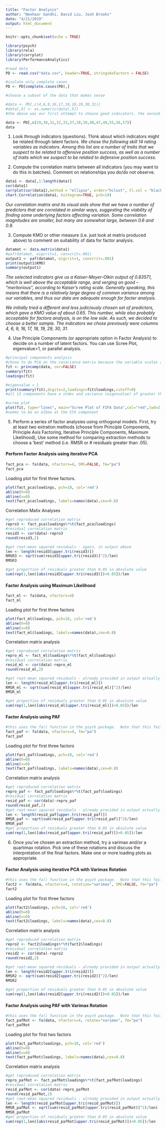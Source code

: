 ```yaml
---
title: "Factor Analysis"
author: "Neehaar Gandhi, David Liu, Josh Brooks"
date: "4/21/2019"
output: html_document
---
```


```r
knitr::opts_chunk$set(echo = TRUE)
```

```r
library(psych)
library(rela)
library(corrplot)
library(PerformanceAnalytics)
```

```r
#read data
PD <- read.csv("data.csv", header=TRUE, stringsAsFactors = FALSE)

#isolate only complete cases
PD <- PD[complete.cases(PD),]

#choose a subset of the data that makes sense  

#data <- PD[,c(4,6,9,16,17,18,19,29,30,31)]
#data[,5] <- as.numeric(data[,5])
#the above was our first attempt to choose good indicators. the second attempt, which is below, seemed more successful. 

data <- PD[,c(29,30,31,32,33,37,38,39,40,47,49,55,56,57)]
data
```

1. Look through indicators (questions). Think about which indicators might be related through latent factors.
*We chose the following skill 14 rating variables as indicators. Among this list are a number of traits that we suspect to be related to offensive position success, as well as a number of traits which we suspect to be related to defensive position success.*  

2. Compute the correlation matrix between all indicators (you may want to do this in batches). Comment on relationships you do/do not observe.
```r
data1 <- data[,1:length(data)]
cor(data1)
corrplot(cor(data1),method = "ellipse", order="hclust", tl.col = "black", tl.cex=.8)
chart.Correlation(data1, histogram=TRUE, pch=19)
```
*Our correlation matrix and its visual aids show that we have a number of predictors that are correlated in similar ways, suggesting the viability of finding some underlying factors affecting variation. Some correlation magnitudes are smaller, but many are somewhat large, between 0.6 and 0.9.*  

3. Compute KMO or other measure (i.e. just look at matrix produced above) to comment on suitability of data for factor analysis.
```r
datamat <- data.matrix(data1)
#paf(datamat, eigcrit=1, convcrit=.001)
output1 <- paf(datamat, eigcrit=1, convcrit=.001)
print(output1$KMO)
summary(output1)
```
*The selected indicators give us a Kaiser-Meyer-Olkin output of 0.83571, which is well above the acceptable range, and verging on good -- "meritorious", according to Kaiser's rating scale. Generally speaking, this means that there is a relatively large degree of common variance among our variables, and thus our data are adequate enough for facter analysis.*  

*We initially tried a different and less judiciously chosen set of predictors, which gave a KMO value of about 0.65. This number, while also probably acceptable for factora analysis, is on the low side. As such, we decided to choose a better sample. The indicators we chose previously were columns 4, 6, 9, 16, 17, 18, 19, 29, 30, 31.*  

4. Use Principle Components (or appropriate option in Factor Analysis) to decide on a number of latent factors. You can use Scree Plot, eigenvalue>1, or parallel analysis. 

```r
#principal components analysis
#chose to do PCA on the covariance matrix because the variable scales are similar (they are 0-100)
fit <- princomp(data, cor=FALSE)
summary(fit)
loadings(fit)

#eigenvalue > 1
print(summary(fit),digits=2,loadings=fit$loadings,cutoff=0)
#all 13 components have a stdev and variance (eigenvalue) of greater than one, perhaps use a different metric to determine number of latent factors. 

#scree plot
plot(fit, type="lines", main="Scree Plot of FIFA Data",col="red",lwd=2,pch=19,cex=1.2)
#seems to be an elbow at the 5th component
```

5. Perform a series of factor analysies using orthogonal models. First, try at least two extration methods (choose from Principle Components, Principle Axis Factoring, Iterative Principle Components, Maximum Likelihood), Use some method for comparing extraction methods to choose a 'best' method (i.e. RMSR or # residuals greater than .05).

#### Perform Factor Analysis using iterative PCA

```r
fact_pca <- fa(data, nfactors=4, SMC=FALSE, fm="pa")
fact_pca
```

Loading plot for first three factors.

```r
plot(fact_pca$loadings, pch=18, col='red')
abline(h=0)
abline(v=0)
text(fact_pca$loadings, labels=names(data),cex=0.8)
```

Correlation Matix Analyses

```r
#get reproduced correlation matrix
repro3 <- fact_pca$loadings%*%t(fact_pca$loadings)
#residual correlation matrix
resid3 <- cor(data)-repro3
round(resid3,2)

#get root-mean squared residuals - again, in output above
len <- length(resid3[upper.tri(resid3)])
RMSR3 <- sqrt(sum(resid3[upper.tri(resid3)]^2)/len)
RMSR3

#get proportion of residuals greater than 0.05 in absolute value
sum(rep(1,len)[abs(resid3[upper.tri(resid3)])>0.05])/len

```
#### Factor Analysis using Maximum Likelihood
```r
fact_ml <- fa(data, nfactors=4)
fact_ml
```
Loading plot for first three factors

```r
plot(fact_ml$loadings, pch=18, col='red')
abline(h=0)
abline(v=0)
text(fact_ml$loadings, labels=names(data),cex=0.8)
```


Correlation matrix analysis

```r
#get reproduced correlation matrix
repro_ml <- fact_ml$loadings%*%t(fact_ml$loadings)
#residual correlation matrix
resid_ml <- cor(data)-repro_ml
round(resid_ml,2)

#get root-mean squared residuals - already provided in output actually
len <- length(resid_ml[upper.tri(resid_ml)])
RMSR_ml <- sqrt(sum(resid_ml[upper.tri(resid_ml)]^2)/len)
RMSR_ml

#get proportion of residuals greater than 0.05 in absolute value
sum(rep(1,len)[abs(resid_ml[upper.tri(resid_ml)])>0.05])/len

```
#### Factor Analysis using PAF

```r
#this uses the fa() function in the psych package.  Note that this fails with only 2 factors
fact_paf <- fa(data, nfactors=4, fm="pa")
fact_paf
```


Loading plot for first three factors

```r
plot(fact_paf$loadings, pch=18, col='red')
abline(h=0)
abline(v=0)
text(fact_paf$loadings, labels=names(data),cex=0.8)
```


Correlation matrix analysis

```r
#get reproduced correlation matrix
repro_paf <- fact_paf$loadings%*%t(fact_paf$loadings)
#residual correlation matrix
resid_paf <- cor(data)-repro_paf
round(resid_paf,2)
#get root-mean squared residuals - already provided in output actually
len <- length(resid_paf[upper.tri(resid_paf)])
RMSR_paf <- sqrt(sum(resid_paf[upper.tri(resid_paf)]^2)/len)
RMSR_paf
#get proportion of residuals greater than 0.05 in absolute value
sum(rep(1,len)[abs(resid_paf[upper.tri(resid_paf)])>0.05])/len
```


6. Once you've chosen an extraction method, try a varimax and/or a quartimax rotation. Pick one of these rotations and discuss the interpretation of the final factors. Make one or more loading plots as appropriate.

#### Factor Analysis using iterative PCA with Varimax Rotation

```r
#this uses the fa() function in the psych package.  Note that this fails with only 2 factors
fact2 <- fa(data, nfactors=4, rotation="varimax", SMC=FALSE, fm="pa")
fact2
```


Loading plot for first three factors

```r
plot(fact2$loadings, pch=18, col='red')
abline(h=0)
abline(v=0)
text(fact2$loadings, labels=names(data),cex=0.8)
```


Correlation matrix analysis

```r
#get reproduced correlation matrix
repro2 <- fact2$loadings%*%t(fact2$loadings)
#residual correlation matrix
resid2 <- cor(data)-repro2
round(resid2,2)

#get root-mean squared residuals - already provided in output actually
len <- length(resid2[upper.tri(resid2)])
RMSR2 <- sqrt(sum(resid2[upper.tri(resid2)]^2)/len)
RMSR2

#get proportion of residuals greater than 0.05 in absolute value
sum(rep(1,len)[abs(resid2[upper.tri(resid2)])>0.05])/len

```

#### Factor Analysis using PAF with Varimax Rotation

```r
#this uses the fa() function in the psych package.  Note that this fails with only 2 factors
fact_pafRot <- fa(data, nfactors=4, rotate="varimax", fm="pa")
fact_pafRot
```


Loading plot for first two factors

```r
plot(fact_pafRot$loadings, pch=18, col='red')
abline(h=0)
abline(v=0)
text(fact_pafRot$loadings, labels=names(data),cex=0.8)
```


Correlation matrix analysis

```r
#get reproduced correlation matrix
repro_pafRot <- fact_pafRot$loadings%*%t(fact_pafRot$loadings)
#residual correlation matrix
resid_pafRot <- cor(data)-repro_pafRot
round(resid_pafRot,2)
#get root-mean squared residuals - already provided in output actually
len <- length(resid_pafRot[upper.tri(resid_pafRot)])
RMSR_pafRot <- sqrt(sum(resid_pafRot[upper.tri(resid_pafRot)]^2)/len)
RMSR_pafRot
#get proportion of residuals greater than 0.05 in absolute value
sum(rep(1,len)[abs(resid_pafRot[upper.tri(resid_pafRot)])>0.05])/len
```
